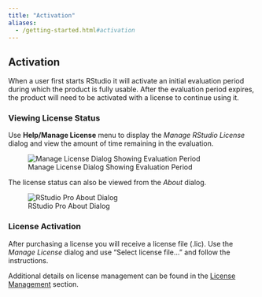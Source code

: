 ```yaml
---
title: "Activation"
aliases:
  - /getting-started.html#activation
---
```


## Activation {.pro-header} 

When a user first starts RStudio it will activate an initial evaluation period during which the product is fully usable. After the evaluation period expires, the product will need to be activated with a license to continue using it.

### Viewing License Status

Use **Help/Manage License** menu to display the *Manage RStudio License* dialog and view the amount of time remaining in the evaluation.

![Manage License Dialog Showing Evaluation Period](../images/manage-first-run-eval.png)

The license status can also be viewed from the *About* dialog.

![RStudio Pro About Dialog](../images/about-first-run.eval.png)

### License Activation

After purchasing a license you will receive a license file (.lic). Use the *Manage License* dialog and use "Select license file..." and follow the instructions.

Additional details on license management can be found in the [License Management](../license_management/license_management.qmd) section.

